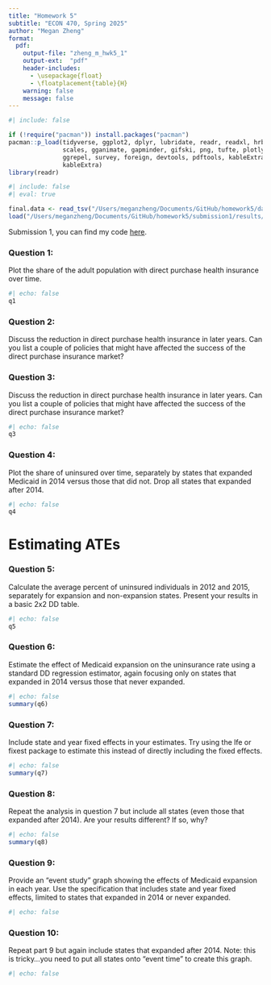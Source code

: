 ```yaml
---
title: "Homework 5"
subtitle: "ECON 470, Spring 2025"
author: "Megan Zheng"
format:
  pdf:
    output-file: "zheng_m_hwk5_1"
    output-ext:  "pdf"
    header-includes:
      - \usepackage{float}
      - \floatplacement{table}{H}
    warning: false
    message: false
---
```


```r
#| include: false

if (!require("pacman")) install.packages("pacman")
pacman::p_load(tidyverse, ggplot2, dplyr, lubridate, readr, readxl, hrbrthemes, fixest,
               scales, gganimate, gapminder, gifski, png, tufte, plotly, OECD,
               ggrepel, survey, foreign, devtools, pdftools, kableExtra, modelsummary,
               kableExtra)
library(readr)
```
```r
#| include: false
#| eval: true

final.data <- read_tsv("/Users/meganzheng/Documents/GitHub/homework5/data/output/acs_medicaid.txt")
load("/Users/meganzheng/Documents/GitHub/homework5/submission1/results/hwk5_workspace.Rdata")
```

Submission 1, you can find my code [here](https://github.com/meganesmeralda/homework5).

\newpage 
### Question 1: 
Plot the share of the adult population with direct purchase health insurance over time.
```r
#| echo: false
q1
```

\newpage 
### Question 2: 
Discuss the reduction in direct purchase health insurance in later years. Can you list a couple of policies that might have affected the success of the direct purchase insurance market?

\newpage 
### Question 3: 
Discuss the reduction in direct purchase health insurance in later years. Can you list a couple of policies that might have affected the success of the direct purchase insurance market?
```r
#| echo: false
q3
```

\newpage 
### Question 4: 
Plot the share of uninsured over time, separately by states that expanded Medicaid in 2014 versus those that did not. Drop all states that expanded after 2014.
```r
#| echo: false
q4
```

\newpage 
# Estimating ATEs

### Question 5: 
Calculate the average percent of uninsured individuals in 2012 and 2015, separately for expansion and non-expansion states. Present your results in a basic 2x2 DD table.
```r
#| echo: false
q5
```

\newpage 
### Question 6: 
Estimate the effect of Medicaid expansion on the uninsurance rate using a standard DD regression estimator, again focusing only on states that expanded in 2014 versus those that never expanded.
```r
#| echo: false
summary(q6)
```

\newpage 
### Question 7: 
Include state and year fixed effects in your estimates. Try using the lfe or fixest package to estimate this instead of directly including the fixed effects.
```r
#| echo: false
summary(q7)
```

\newpage 
### Question 8: 
Repeat the analysis in question 7 but include all states (even those that expanded after 2014). Are your results different? If so, why?
```r
#| echo: false
summary(q8)
```

\newpage 
### Question 9: 
Provide an “event study” graph showing the effects of Medicaid expansion in each year. Use the specification that includes state and year fixed effects, limited to states that expanded in 2014 or never expanded.
```r
#| echo: false

```

\newpage 
### Question 10: 
Repeat part 9 but again include states that expanded after 2014. Note: this is tricky…you need to put all states onto “event time” to create this graph.
```r
#| echo: false

```
